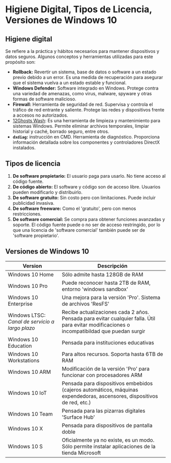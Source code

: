 # Higiene Digital, Tipos de Licencia, Versiones de Windows 10

## Higiene digital
Se refiere a la práctica y hábitos necesarios para mantener dispositivos y datos seguros. Algunos conceptos y herramientas utilizadas para este propósito son:

- **Rollback:** Revertir un sistema, base de datos o software a un estado previo debido a un error. Es una medida de recuperación para asegurar que el sistema vuelva a un estado estable y funcional.
- **Windows Defender:** Software integrado en Windows. Protege contra una variedad de amenazas, como virus, malware, spyware y otras formas de software malicioso.
- **Firewall:** Herramienta de seguridad de red. Supervisa y controla el tráfico de red entrante y saliente. Protege las redes y dispositivos frente a accesos no autorizados.
- [12Ghosts Wash](https://12ghosts-wash.software.informer.com/): Es una herramienta de limpieza y mantenimiento para sistemas Windows. Permite eliminar archivos temporales, limpiar historial y caché, borrado seguro, entre otros.
- **`dxdiag`:** instrucción en CMD. Herramienta de diagnóstico. Proporciona información detallada sobre los componentes y controladores DirectX instalados.


## Tipos de licencia
1. **De software propietario:** El usuario paga para usarlo. No tiene acceso al código fuente.
2. **De código abierto:** El software y código son de acceso libre. Usuarios pueden modificarlo y distribuirlo.
3. **De software gratuito:** Sin costo pero con limitaciones. Puede incluir publicidad invasiva.
4. **De software freeware:** Como el 'gratuito', pero con menos restricciones.
5. **De software comercial:** Se compra para obtener funciones avanzadas y soporte. El código fuente puede o no ser de acceso restringido, por lo que una licencia de 'software comercial' también puede ser de 'software propietario'.

## Versiones de Windows 10

|Version|Descripción|
|---|---|
|Windows 10 Home|Sólo admite hasta 128GB de RAM|
|Windows 10 Pro|Puede reconocer hasta 2TB de RAM, entorno 'windows sandbox'|
|Windows 10 Enterprise|Una mejora para la versión 'Pro'. Sistema de archivos 'ResFS'|
|Windows LTSC: *Canal de servicio a largo plazo*|Recibe actualizaciones cada 2 años. Pensada para evitar cualquier falla. Útil para evitar modificaciones o incompatibildad que puedan surgir|
|Windows 10 Education|Pensada para instituciones educativas|
|Windows 10 Workstations|Para altos recursos. Soporta hasta 6TB de RAM|
|Windows 10 ARM|Modificación de la versión 'Pro' para funcionar con procesadores ARM|
|Windows 10 IoT|Pensada para dispositivos embebidos (cajeros automáticos, máquinas expendedoras, ascensores, dispositivos de red, etc.)|
|Windows 10 Team|Pensada para las pizarras digitales 'Surface Hub'|
|Windows 10 X|Pensada para dispositivos de pantalla doble|
|Windows 10 S|Oficialmente ya no existe, es un modo. Sólo permite instalar aplicaciones de la tienda Microsoft|